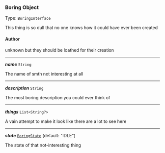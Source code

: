 


### Boring Object

Type: `BoringInterface`

This thing is so dull that no one knows how it could have ever been created



#### Author



unknown but they should be loathed for their creation



---

***name*** `String`

The name of smth not interesting at all



---

***description*** `String`

The most boring description you could ever think of



---

***things*** `List<String?>`

A vain attempt to make it look like there are a lot to see here



---

***state*** [`BoringState`](/docs/boringstate--page#boringstate) (default: "IDLE")

The state of that not-interesting thing


